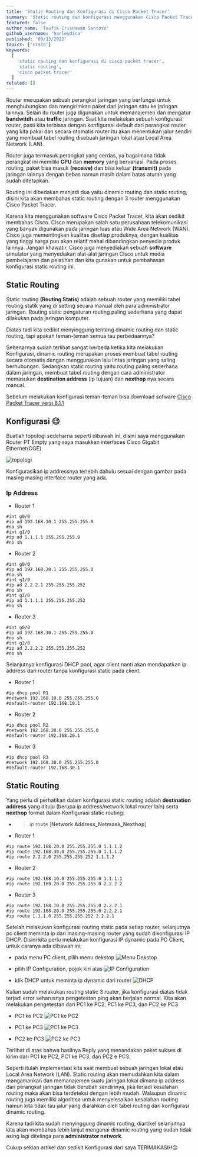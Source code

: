 ```yaml
---
title: 'Static Routing dan Konfigurasi di Cisco Packet Tracer'
summary: 'Static routing dan konfigurasi menggunakan Cisco Packet Tracer, bagi kalian yang belum pernah mencoba konfigurasinya bisa mengikuti tutorial ini sampai selesai😉'
featured: false
author_name: 'Taufik Crisnawan Santoso'
github_username: 'harleydica'
published: '09/13/2022'
topics: ['cisco']
keywords:
  [
    'static routing dan konfigurasi di cisco packet tracer',
    'static routing',
    'cisco packet tracer'
  ]
related: []
---
```

Router merupakan sebuah perangkat jaringan yang berfungsi untuk menghubungkan dan mengirimkan paket dari jaringan satu ke jaringan lainnya. Selain itu router juga digunakan untuk memanajemen dan mengatur **bandwitdh** atau **traffic** jaringan. Saat kita melakukan sebuah konfigurasi router, pasti kita terbiasa dengan konfigurasi default dari perangkat router yang kita pakai dan secara otomatis router itu akan menentukan jalur sendiri yang membuat tabel routing disebuah jaringan lokal atau Local Area Network (LAN).

Router juga termasuk perangkat yang cerdas, ya bagaimana tidak perangkat ini memiliki **CPU** dan **memory** yang bervariasi. Pada proses routing, paket bisa masuk **(receive)** dan bisa keluar **(transmit)** pada jaringan lainnya dengan bebas namun masih dalam batas aturan yang sudah ditetapkan.

Routing ini dibedakan menjadi dua yaitu dinamic routing dan static routing, disini kita akan membahas static routing dengan 3 router menggunakan Cisco Packet Tracer.

Karena kita menggunakan software Cisco Packet Tracer, kita akan sedikit membahas Cisco. Cisco merupakan salah satu perusahaan telekomunikasi yang banyak digunakan pada jaringan luas atau Wide Area Network (WAN). Cisco juga mementingkan kualitas disetiap produknya, dengan kualitas yang tinggi harga pun akan relatif mahal dibandingkan penyedia produk lainnya. Jangan khawatir, Cisco juga menyediakan sebuah **software** simulator yang menyediakan alat-alat jaringan Cisco untuk media pembelajaran dan pelatihan dan kita gunakan untuk pembahasan konfigurasi static routing ini.

## Static Routing

Static routing **(Routing Statis)** adalah sebuah router yang memiliki tabel routing statik yang di setting secara manual oleh para administrator jaringan. Routing static pengaturan routing paling sederhana yang dapat dilakukan pada jaringan komputer.

Diatas tadi kita sedikit menyinggung tentang dinamic routing dan static routing, tapi apakah teman-teman semua tau perbedaannya?

Sebenarnya sudah terlihat sangat berbeda ketika kita melakukan Konfigurasi, dinamic routing merupakan proses membuat tabel routing secara otomatis dengan menggunakan lalu lintas jaringan yang saling berhubungan. Sedangkan static routing yaitu routing paling sederhana dalam jaringan, membuat tabel routing dengan cara administrator memasukan **destination address** (ip tujuan) dan **nexthop** nya secara manual.

Sebelum melakukan konfigurasi teman-teman bisa download sofware [Cisco Packet Tracer versi 8.1.1](https://drive.google.com/file/d/1hJ9U-kA2G_XA9PzgXffE3ffbUB4mJBGN/view?usp=sharing) 

## Konfigurasi 😉

Buatlah topologi sedeharna seperti dibawah ini, disini saya menggunakan Router PT Empty yang saya masukkan interfaces Cisco Gigabit Ethernet(CGE).

![topologi](https://ik.imagekit.io/taufik/blog/Cisco/Static-Routing-3-Router/topologi.jpg 'topologi')

Konfigurasikan ip addressnya terlebih dahulu sesuai dengan gambar pada masing masing interface router yang ada.

### Ip Address

* Router 1

```basic
#int g0/0
#ip ad 192.168.10.1 255.255.255.0
#no sh 
#int g1/0
#ip ad 1.1.1.1 255.255.255.0
#no sh
```

* Router 2

```basic
#int g0/0
#ip ad 192.168.20.1 255.255.255.0
#no sh
#int g1/0
#ip ad 2.2.2.1 255.255.255.252
#no sh
#int g2/0
#ip ad 1.1.1.1 255.255.255.252
#no sh
```
* Router 3

```basic
#int g0/0
#ip ad 192.168.30.1 255.255.255.0
#no sh 
#int g2/0
#ip ad 2.2.2.2 255.255.255.252
#no sh
```

Selanjutnya konfigurasi DHCP pool, agar client nanti akan mendapatkan ip address dari router tanpa konfigurasi static pada client.

* Router 1

```basic
#ip dhcp pool R1
#network 192.168.10.0 255.255.255.0
#default-router 192.168.10.1
```

* Router 2

```basic
#ip dhcp pool R2
#network 192.168.20.0 255.255.255.0
#default-router 192.168.20.1
```

* Router 3

```basic
#ip dhcp pool R3
#network 192.168.30.0 255.255.255.0
#default-router 192.168.30.1
```

## Static Routing

Yang perlu di perhatikan dalam konfigurasi static routing adalah **destination address** yang dituju (berupa ip address/network lokal router lain) serta **nexthop** format dalam Konfigurasi static routing:

* >ip route [**Network Address_Netmask_Nexthop**]

* Router 1

```basic
#ip route 192.168.20.0 255.255.255.0 1.1.1.2
#ip route 192.168.30.0 255.255.255.0 1.1.1.2
#ip route 2.2.2.0 255.255.255.252 1.1.1.2
```

* Router 2

```basic
#ip route 192.168.10.0 255.255.255.0 1.1.1.1
#ip route 192.168.20.0 255.255.255.0 2.2.2.2
```

* Router 3

```basic
#ip route 192.168.10.0 255.255.255.0 2.2.2.1
#ip route 192.168.20.0 255.255.255.0 2.2.2.1
#ip route 1.1.1.0 255.255.255.252 2.2.2.1
```

Setelah melakukan konfigurasi routing static pada setiap router, selanjutnya pc client meminta ip dari masing-masing router yang sudah dikonfigurasi IP DHCP. Disini kita perlu melakukan konfigurasi IP dynamic pada PC Client, untuk caranya ada dibawah ini;

* pada menu PC client, pilih menu dekstop
![Menu Dekstop](https://ik.imagekit.io/taufik/blog/Cisco/Static-Routing-3-Router/menudekstop.jpg 'Menu Dekstop')

* pilih IP Configuration, pojok kiri atas
![IP Configuration](https://ik.imagekit.io/taufik/blog/Cisco/Static-Routing-3-Router/ipconfiguration.jpg 'IP Configuration')

* klik DHCP untuk meminta ip dynamic dari router
![DHCP](https://ik.imagekit.io/taufik/blog/Cisco/Static-Routing-3-Router/dhcp.jpg 'DHCP')

Kalian sudah melakukan routing static 3 router, jika konfigurasi diatas tidak terjadi error seharusnya pengetestan ping akan berjalan normal. Kita akan melakukan pengetestan dari PC1 ke PC2, PC1 ke PC3, dan PC2 ke PC3

* PC1 ke PC2
![PC1 ke PC2](https://ik.imagekit.io/taufik/blog/Cisco/Static-Routing-3-Router/testpc1-pc2.jpg 'PC1 ke PC2')

* PC1 ke PC3
![PC1 ke PC3](https://ik.imagekit.io/taufik/blog/Cisco/Static-Routing-3-Router/testpc1-pc3.jpg 'PC1 ke PC3')

* PC2 ke PC3
![PC2 ke PC3](https://ik.imagekit.io/taufik/blog/Cisco/Static-Routing-3-Router/testpc2-pc3.jpg 'PC2 ke PC3')

Terlihat di atas bahwa hasilnya Reply yang menandakan paket sukses di kirim dari PC1 ke PC2, PC1 ke PC3, dan PC2 e PC3.

Seperti itulah implementasi kita saat membuat sebuah jaringan lokal atau Local Area Network (LAN). Static routing akan memudahkan kita dalam mangamankan dan memanajemen suatu jaringan lokal dimana ip address dari perangkat jaringan tidak berubah sendirinya, jika terjadi kesalahan routing maka akan bisa terdeteksi dengan lebih mudah. Walaupun dinamic routing juga memiliki algoritma untuk menyelesaikan kesalahan routing namun kita tidak tau jalur yang diarahkan oleh tabel routing dari konfigurasi dinamic routing.

Karena tadi kita sudah menyinggung dinamic routing, diartikel selanjutnya kita akan membahas lebih lanjut mengenai dinamic routing yang sudah tidak asing lagi ditelinga para **administrator network**. 

Cukup sekian artikel dan sedikit Konfigurasi dari saya TERIMAKASIH😉